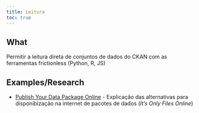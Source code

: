 ```yaml
---
title: Leitura
toc: true
---
```


## What

Permitir a leitura direta de conjuntos de dados do CKAN com as ferramentas frictionless (Python, R, JS)

## Examples/Research

- [Publish Your Data Package Online](https://frictionlessdata.io/blog/2016/08/29/publish-online/) - Explicação das alternativas para disponibização na internet de pacotes de dados (_It’s Only Files Online_)
